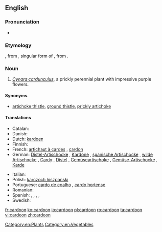 ==English==

===Pronunciation===
* {{audio|en-us-cardoon.ogg|Audio (US)}}

===Etymology===
{{etyl|frm}} {{term|cardon|lang=frm}}, from {{etyl|ML.}} {{term|cardon|lang=la}}, singular form of {{term|cardo|lang=la}}, from {{etyl|la}} {{term|carduus||thistle|lang=la}}.

===Noun===
{{en-noun}}

# ''[[Cynara cardunculus]]'', a prickly perennial plant with impressive purple flowers.

====Synonyms====
* {{sense|perennial plant}} [[artichoke thistle]], [[ground thistle]], [[prickly artichoke]]

====Translations====
{{trans-top|perennial plant}}
* Catalan: {{t-|ca|herbacol|f}}
* Danish: {{t-|da|kardon|c}}
* Dutch: [[kardoen]] {{m}}
* Finnish: {{t-|fi|kardoni}}
* French: [[artichaut à cardes]] {{m}}, [[cardon]] {{m}}
* German: [[Distel-Artischocke]] {{f}}, [[Kardone]] {{f}}, [[spanische Artischocke]] {{f}}, [[wilde Artischocke]] {{f}}, [[Cardy]] {{f}}, [[Distel]] {{f}}, [[Gemüseartischoke]] {{f}}, [[Gemüse-Artischocke]] {{f}}, [[Karde]] {{f}}
{{trans-mid}}
* Italian: {{t-|it|cardone|f}}
* Polish: [[karczoch hiszpanski]] {{m}}
* Portuguese: [[cardo de coalho]] {{m}}, [[cardo hortense]] {{m}}
* Romanian: {{t+|ro|cardon|m}}
* Spanish: {{t-|es|cardo borriquero|m}}, {{t+|es|cardo|m}}, {{t-|es|cardo comestible|m}}, {{t-|es|cardo de comer|m}}, {{t-|es|cardo lechero|m}}
* Swedish: {{t-|sv|kardon|c}}
{{trans-bottom}}

[[Category:en:Plants]]
[[Category:en:Vegetables]]

[[fr:cardoon]]
[[ko:cardoon]]
[[io:cardoon]]
[[pl:cardoon]]
[[ro:cardoon]]
[[ta:cardoon]]
[[vi:cardoon]]
[[zh:cardoon]]